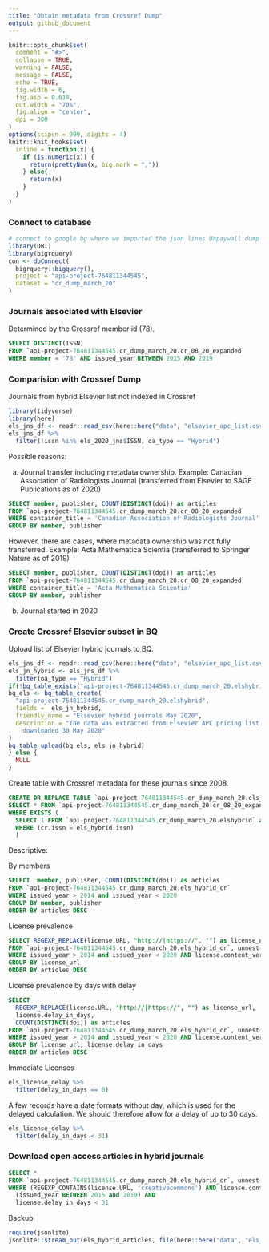 ```yaml
---
title: "Obtain metadata from Crossref Dump"
output: github_document
---
```


```r
knitr::opts_chunk$set(
  comment = "#>",
  collapse = TRUE,
  warning = FALSE,
  message = FALSE,
  echo = TRUE,
  fig.width = 6,
  fig.asp = 0.618,
  out.width = "70%",
  fig.align = "center",
  dpi = 300
)
options(scipen = 999, digits = 4)
knitr::knit_hooks$set(
  inline = function(x) {
    if (is.numeric(x)) {
      return(prettyNum(x, big.mark = ","))
    } else{
      return(x)
    }
  }
)
```

### Connect to database

```r
# connect to google bg where we imported the json lines Unpaywall dump
library(DBI)
library(bigrquery)
con <- dbConnect(
  bigrquery::bigquery(),
  project = "api-project-764811344545",
  dataset = "cr_dump_march_20"
)
```

### Journals associated with Elsevier

Determined by the Crossref member id (78).

```sql
SELECT DISTINCT(ISSN)
FROM `api-project-764811344545.cr_dump_march_20.cr_08_20_expanded` 
WHERE member = '78' AND issued_year BETWEEN 2015 AND 2019
```

### Comparision with Crossref Dump

Journals from hybrid Elsevier list not indexed in Crossref

```r
library(tidyverse)
library(here)
els_jns_df <- readr::read_csv(here::here("data", "elsevier_apc_list.csv"))
els_jns_df %>% 
  filter(!issn %in% els_2020_jns$ISSN, oa_type == "Hybrid")
```

Possible reasons:

a) Journal transfer including metadata ownership. Example: Canadian Association of Radiologists Journal (transferred from Elsevier to SAGE Publications as of 2020)

```sql
SELECT member, publisher, COUNT(DISTINCT(doi)) as articles
FROM `api-project-764811344545.cr_dump_march_20.cr_08_20_expanded` 
WHERE container_title = 'Canadian Association of Radiologists Journal'
GROUP BY member, publisher
```

However, there are cases, where metadata ownership was not fully transferred. Example: Acta Mathematica Scientia (transferred to Springer Nature as of 2019)

```sql
SELECT member, publisher, COUNT(DISTINCT(doi)) as articles
FROM `api-project-764811344545.cr_dump_march_20.cr_08_20_expanded` 
WHERE container_title = 'Acta Mathematica Scientia'
GROUP BY member, publisher
```

b) Journal started in 2020


### Create Crossref Elsevier subset in BQ

Upload list of Elsevier hybrid journals to BQ.

```r
els_jns_df <- readr::read_csv(here::here("data", "elsevier_apc_list.csv"))
els_jn_hybrid <- els_jns_df %>% 
  filter(oa_type == "Hybrid")
if(!bq_table_exists("api-project-764811344545.cr_dump_march_20.elshybrid")) {
bq_els <- bq_table_create(
  "api-project-764811344545.cr_dump_march_20.elshybrid",
  fields =  els_jn_hybrid,
  friendly_name = "Elsevier hybrid journals May 2020",
  description = "The data was extracted from Elsevier APC pricing list, 
    downloaded 30 May 2020"
)
bq_table_upload(bq_els, els_jn_hybrid)
} else {
  NULL
}
```

Create table with Crossref metadata for these journals since 2008.

```sql
CREATE OR REPLACE TABLE `api-project-764811344545.cr_dump_march_20.els_hybrid_cr` AS
SELECT * FROM `api-project-764811344545.cr_dump_march_20.cr_08_20_expanded` as cr
WHERE EXISTS ( 
  SELECT 1 FROM `api-project-764811344545.cr_dump_march_20.elshybrid` as els_hybrid 
  WHERE (cr.issn = els_hybrid.issn)
  )
```

Descriptive:

By members

```sql
SELECT  member, publisher, COUNT(DISTINCT(doi)) as articles
FROM `api-project-764811344545.cr_dump_march_20.els_hybrid_cr`
WHERE issued_year > 2014 and issued_year < 2020
GROUP BY member, publisher
ORDER BY articles DESC
```

License prevalence

```sql
SELECT REGEXP_REPLACE(license.URL, "http://|https://", "") as license_url, COUNT(DISTINCT(doi)) as articles
FROM `api-project-764811344545.cr_dump_march_20.els_hybrid_cr`, unnest(license) as license
WHERE issued_year > 2014 and issued_year < 2020 AND license.content_version = 'vor'
GROUP BY license_url
ORDER BY articles DESC
```

License prevalence by days with delay 

```sql
SELECT 
  REGEXP_REPLACE(license.URL, "http://|https://", "") as license_url,
  license.delay_in_days,
  COUNT(DISTINCT(doi)) as articles
FROM `api-project-764811344545.cr_dump_march_20.els_hybrid_cr`, unnest(license) as license
WHERE issued_year > 2014 and issued_year < 2020 AND license.content_version = 'vor'
GROUP BY license_url, license.delay_in_days
ORDER BY articles DESC
```

Immediate Licenses

```r
els_license_delay %>%
  filter(delay_in_days == 0)
```

A few records have a date formats without day, which is used for the delayed calculation. We should therefore allow for a delay of up to  30 days.

```r
els_license_delay %>%
  filter(delay_in_days < 31) 
```

### Download open access articles in hybrid journals

```sql
SELECT *
FROM `api-project-764811344545.cr_dump_march_20.els_hybrid_cr`, unnest(license) as license
WHERE (REGEXP_CONTAINS(license.URL, 'creativecommons') AND license.content_version = 'vor') AND 
  (issued_year BETWEEN 2015 and 2019) AND
  license.delay_in_days < 31
```

Backup

```r
require(jsonlite)
jsonlite::stream_out(els_hybrid_articles, file(here::here("data", "els_hybrid_articles.json")))
```

